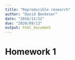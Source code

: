 ```yaml
---
title: "Reproducible research"
author: "David Benkeser"
date: "2016/12/12"
due: "2020/09/13"
output: html_document
---
```



# Homework 1
